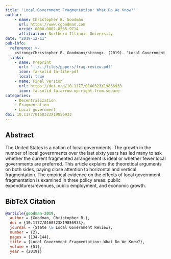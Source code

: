 ```yaml
---
title: "Local Government Fragmentation: What Do We Know?"
author: 
    - name: Christopher B. Goodman
      url: https://www.cgoodman.com
      orcid: 0000-0002-8565-9714
      affiliation: Northern Illinois University
date: "2019-12-11"
pub-info:
  reference: >-
    <strong>Christopher B. Goodman</strong>. (2019). "Local Government Fragmentation: What Do We Know?" <em>State and Local Government Review</em> 51 (2): 134-144, doi: <a href="https://doi.org/10.1177/0160323X19856933"><code>10.1177/0160323X19856933</code></a>
  links:
    - name: Preprint
      url: "../../files/papers/frag-review.pdf"
      icon: fa-solid fa-file-pdf
      local: true
    - name: Final version
      url: https://doi.org/10.1177/0160323X19856933
      icon: fa-solid fa-arrow-up-right-from-square
categories:
    - Decentralization 
    - Fragmentation
    - Local government
doi: 10.1177/0160323X19856933
---
```


## Abstract
The United States is a nation of local governments. The growth in the number of local governments over the last sixty years has led many to ask whether the current fragmented arrangement is ideal or whether fewer local governments are preferred. This article explains the theoretical arguments on both sides, paying close attention to horizontal and vertical fragmentation. The empirical evidence on the effects of local government fragmentation is examined in three policy areas: public expenditures/revenues, public employment, and economic growth.

## BibTeX Citation
```bib
@article{goodman-2019,
  author = {Goodman, Christopher B.},
  doi = {10.1177/0160323X19856933},
  journal = {State \& Local Government Review},
  number = {2},
  pages = {134-144},
  title = {Local Government Fragmentation: What Do We Know?},
  volume = {51},
  year = {2019}}
```
